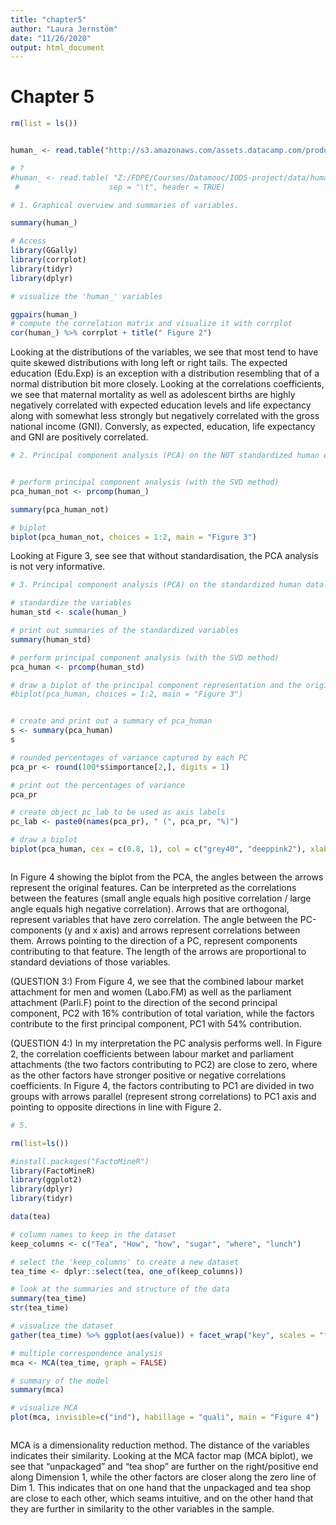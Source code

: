 ```yaml
---
title: "chapter5"
author: "Laura Jernstöm"
date: "11/26/2020"
output: html_document
---
```


# Chapter 5


```r
rm(list = ls())


human_ <- read.table("http://s3.amazonaws.com/assets.datacamp.com/production/course_2218/datasets/human2.txt",  sep = ",", header = TRUE)

# ?
#human_ <- read.table( "Z:/FDPE/Courses/Datamooc/IODS-project/data/human_.txt", 
 #                    sep = "\t", header = TRUE)

# 1. Graphical overview and summaries of variables.

summary(human_)

# Access
library(GGally)
library(corrplot)
library(tidyr)
library(dplyr)

# visualize the 'human_' variables

ggpairs(human_)
# compute the correlation matrix and visualize it with corrplot
cor(human_) %>% corrplot + title(" Figure 2")


```

Looking at the distributions of the variables, we see that most tend to have quite skewed distributions with long left or right tails. The expected education (Edu.Exp) is an exception with a distribution resembling that of a normal distribution bit more closely. Looking at the correlations coefficients, we see that maternal mortality as well as adolescent births are highly negatively correlated with expected education levels and life expectancy along with somewhat less strongly but negatively correlated with the gross national income (GNI). Conversly, as expected, education, life expectancy and GNI are positively correlated.

```r

# 2. Principal component analysis (PCA) on the NOT standardized human data.


# perform principal component analysis (with the SVD method)
pca_human_not <- prcomp(human_)

summary(pca_human_not)

# biplot
biplot(pca_human_not, choices = 1:2, main = "Figure 3")

```

Looking at Figure 3, see see that without standardisation, the PCA analysis is not very informative.



```r

# 3. Principal component analysis (PCA) on the standardized human data.

# standardize the variables
human_std <- scale(human_)

# print out summaries of the standardized variables
summary(human_std)

# perform principal component analysis (with the SVD method)
pca_human <- prcomp(human_std)

# draw a biplot of the principal component representation and the original variables
#biplot(pca_human, choices = 1:2, main = "Figure 3")


# create and print out a summary of pca_human
s <- summary(pca_human)
s

# rounded percentages of variance captured by each PC
pca_pr <- round(100*s$importance[2,], digits = 1) 

# print out the percentages of variance
pca_pr

# create object pc_lab to be used as axis labels
pc_lab <- paste0(names(pca_pr), " (", pca_pr, "%)")

# draw a biplot
biplot(pca_human, cex = c(0.8, 1), col = c("grey40", "deeppink2"), xlab = pc_lab[1], ylab = pc_lab[2],  main = "Figure 4")



```

In Figure 4 showing the biplot from the PCA, the angles between the arrows represent the original features. Can be interpreted as the correlations between the features (small angle equals high positive correlation / large angle equals high negative correlation). Arrows that are orthogonal, represent variables that have zero correlation. The angle between the PC-components (y and x axis) and arrows represent correlations between them. Arrows pointing to the direction of a PC, represent components contributing to that feature. The length of the arrows are proportional to standard deviations of those variables. 

(QUESTION 3:) From Figure 4, we see that the combined labour market attachment for men and women (Labo.FM) as well as the parliament attachment (Parli.F) point to the direction of the second principal component, PC2 with 16% contribution of total variation, while the factors contribute to the first principal component, PC1 with 54% contribution.

(QUESTION 4:) In my interpretation the PC analysis performs well. In Figure 2, the correlation coefficients between labour market and parliament attachments (the two factors contributing to PC2) are close to zero, where as the other factors have stronger positive or negative correlations coefficients. In Figure 4, the factors contributing to PC1 are divided in two groups with arrows parallel (represent strong correlations) to PC1 axis and pointing to opposite directions in line with Figure 2.


```r

# 5.

rm(list=ls())

#install.packages("FactoMineR")
library(FactoMineR)
library(ggplot2)
library(dplyr)
library(tidyr)

data(tea)

# column names to keep in the dataset
keep_columns <- c("Tea", "How", "how", "sugar", "where", "lunch")

# select the 'keep_columns' to create a new dataset
tea_time <- dplyr::select(tea, one_of(keep_columns))

# look at the summaries and structure of the data
summary(tea_time)
str(tea_time)

# visualize the dataset
gather(tea_time) %>% ggplot(aes(value)) + facet_wrap("key", scales = "free") + geom_bar() + theme(axis.text.x = element_text(angle = 45, hjust = 1, size = 8))

# multiple correspondence analysis
mca <- MCA(tea_time, graph = FALSE)

# summary of the model
summary(mca)

# visualize MCA
plot(mca, invisible=c("ind"), habillage = "quali", main = "Figure 4")



```

MCA is a dimensionality reduction method. The distance of the variables indicates their similarity. Looking at the MCA factor map (MCA biplot), we see that "unpackaged"
and "tea shop" are further on the right/positive end along Dimension 1, while the other factors 
are closer along the zero line of Dim 1. This indicates that on one hand that the unpackaged and tea shop are close to each other, which seams intuitive, and on the other hand that they are further in similarity to the other variables in the sample.






